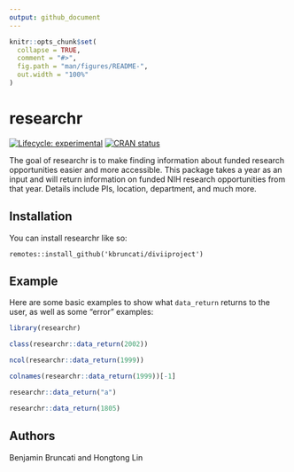```yaml
---
output: github_document
---
```


<!-- README.md is generated from README.Rmd. Please edit that file -->

```r
knitr::opts_chunk$set(
  collapse = TRUE,
  comment = "#>",
  fig.path = "man/figures/README-",
  out.width = "100%"
)
```

# researchr

<!-- badges: start -->
[![Lifecycle: experimental](https://img.shields.io/badge/lifecycle-experimental-orange.svg)](https://lifecycle.r-lib.org/articles/stages.html#experimental)
[![CRAN status](https://www.r-pkg.org/badges/version/kbruncati)](https://CRAN.R-project.org/package=researchr)
<!-- badges: end -->

The goal of researchr is to make finding information about funded research opportunities easier and more accessible. This package takes a year as an input and will return information on funded NIH research opportunities from that year. Details include PIs, location, department, and much more.  

## Installation

You can install researchr like so:

```
remotes::install_github('kbruncati/diviiproject')
```

## Example

Here are some basic examples to show what `data_return` returns to the user, as well as some "error" examples:

```r
library(researchr)

class(researchr::data_return(2002))

ncol(researchr::data_return(1999))  

colnames(researchr::data_return(1999))[-1] 

researchr::data_return("a")

researchr::data_return(1805)
```

## Authors

Benjamin Bruncati and Hongtong Lin
